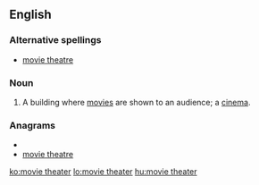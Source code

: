 ==English==

===Alternative spellings===
*[[movie theatre]]

===Noun===
{{en-noun|sg=[[movie]] [[theater]]}}

#{{US}} A building where [[movie]]s are shown to an audience; a [[cinema]].

===Anagrams===
* {{alphagram|aeeehimorttv}}
* [[movie theatre#English|movie theatre]]

[[ko:movie theater]]
[[lo:movie theater]]
[[hu:movie theater]]